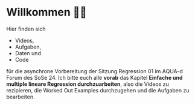 # Willkommen 👋🏼 

Hier finden sich

* Videos, 
* Aufgaben,
* Daten und
* Code

für die asynchrone Vorbereitung der Sitzung Regression 01 im AQUA-d Forum des SoSe 24. Ich bitte euch alle **vorab** das Kapitel **Einfache und multiple lineare Regression durchzuarbeiten**, also die Videos zu rezipieren, die Worked Out Examples durchzugehen und die Aufgaben zu bearbeiten.
